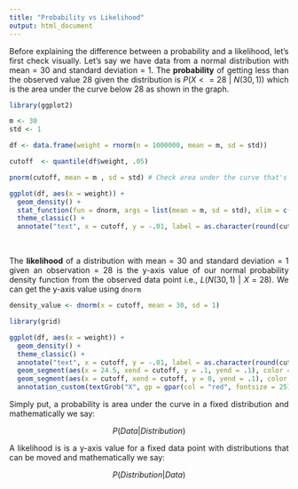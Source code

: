 ```yaml
---
title: "Probability vs Likelihood"
output: html_document
---
```


```{=html}
<style> body {text-align: justify} </style>
```
Before explaining the difference between a probability and a likelihood, let's first check visually. Let's say we have data from a normal distribution with mean = 30 and standard deviation = 1. The **probability** of getting less than the observed value 28 given the distribution is $P(X<=28~|~N(30, 1))$ which is the area under the curve below 28 as shown in the graph.

```r
library(ggplot2)

m <- 30
std <- 1

df <- data.frame(weight = rnorm(n = 1000000, mean = m, sd = std))

cutoff  <- quantile(df$weight, .05)

pnorm(cutoff, mean = m , sd = std) # Check area under the curve that's below the cutoff (pnorm() returns area under the curve)

ggplot(df, aes(x = weight)) +
  geom_density() +
  stat_function(fun = dnorm, args = list(mean = m, sd = std), xlim = c(min(df$weight), cutoff), geom = "area") +
  theme_classic() +
  annotate("text", x = cutoff, y = -.01, label = as.character(round(cutoff)), size = 3.5, fontface = "bold") 
```

<br>

The **likelihood** of a distribution with mean = 30 and standard deviation = 1 given an observation = 28 is the y-axis value of our normal probability density function from the observed data point i.e., $L(N(30, 1)~|~X=28)$. We can get the y-axis value using `dnorm`

```r
density_value <- dnorm(x = cutoff, mean = 30, sd = 1)
```

```r
library(grid)

ggplot(df, aes(x = weight)) +
  geom_density() +
  theme_classic() +
  annotate("text", x = cutoff, y = -.01, label = as.character(round(cutoff)), size = 3.5, fontface = "bold") +
  geom_segment(aes(x = 24.5, xend = cutoff, y = .1, yend = .1), color = "black", size = 2) +
  geom_segment(aes(x = cutoff, xend = cutoff, y = 0, yend = .1), color = "black", size = 2) +
  annotation_custom(textGrob("X", gp = gpar(col = "red", fontsize = 25)), xmin = cutoff, xmax = cutoff, ymin = density_value, ymax = density_value) 

```

Simply put, a probability is area under the curve in a fixed distribution and mathematically we say:

$$P(Data|Distribution)$$

A likelihood is is a y-axis value for a fixed data point with distributions that can be moved and mathematically we say:

$$P(Distribution|Data)$$
